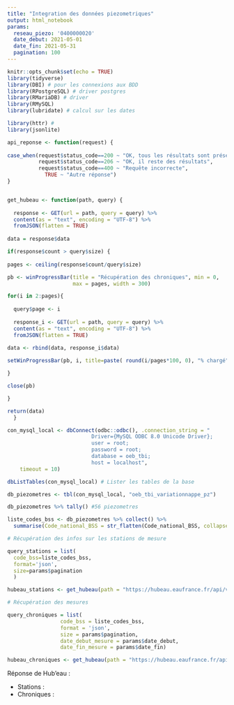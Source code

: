 ```yaml
---
title: "Integration des données piezometriques"
output: html_notebook
params:
  reseau_piezo: '0400000020'
  date_debut: 2021-05-01
  date_fin: 2021-05-31
  pagination: 100
---
```


```r
knitr::opts_chunk$set(echo = TRUE)
library(tidyverse)
library(DBI) # pour les connexions aux BDD
library(RPostgreSQL) # driver postgres
library(RMariaDB) # driver
library(RMySQL)
library(lubridate) # calcul sur les dates

library(httr) #
library(jsonlite)

```

```r
api_reponse <- function(request) {
  
case_when(request$status_code==200 ~ "OK, tous les résultats sont présents dans la réponse",
          request$status_code==206 ~ "OK, il reste des résultats",
          request$status_code==400 ~ "Requête incorrecte",
            TRUE ~ "Autre réponse")
}


get_hubeau <- function(path, query) {
  
  response <- GET(url = path, query = query) %>% 
  content(as = "text", encoding = "UTF-8") %>%
  fromJSON(flatten = TRUE)
  
data = response$data

if(response$count > query$size) {
  
pages <- ceiling(response$count/query$size)

pb <- winProgressBar(title = "Récupération des chroniques", min = 0,
                     max = pages, width = 300)

for(i in 2:pages){
  
  query$page <- i
  
  response_i <- GET(url = path, query = query) %>% 
  content(as = "text", encoding = "UTF-8") %>%
  fromJSON(flatten = TRUE)
  
data <- rbind(data, response_i$data)

setWinProgressBar(pb, i, title=paste( round(i/pages*100, 0), "% chargé"))

}

close(pb)

}

return(data)
  }


```


```r

con_mysql_local <- dbConnect(odbc::odbc(), .connection_string = "
                           Driver={MySQL ODBC 8.0 Unicode Driver};
                           user = root;
                           password = root;
                           database = oeb_tbi;
                           host = localhost",
    timeout = 10)

dbListTables(con_mysql_local) # Lister les tables de la base
```

```r

db_piezometres <- tbl(con_mysql_local, "oeb_tbi_variationnappe_pz")

db_piezometres %>% tally() #56 piezometres

liste_codes_bss <- db_piezometres %>% collect() %>%
  summarise(Code_national_BSS = str_flatten(Code_national_BSS, collapse = ","))

```

```r

# Récupération des infos sur les stations de mesure

query_stations = list(
  code_bss=liste_codes_bss,
  format='json',
  size=params$pagination
  )

hubeau_stations <- get_hubeau(path = "https://hubeau.eaufrance.fr/api/v1/niveaux_nappes/stations?", query = query_stations)

# Récupération des mesures

query_chroniques = list(
                 code_bss = liste_codes_bss,
                 format = 'json',
                 size = params$pagination,
                 date_debut_mesure = params$date_debut,
                 date_fin_mesure = params$date_fin)

hubeau_chroniques <- get_hubeau(path = "https://hubeau.eaufrance.fr/api/v1/niveaux_nappes/chroniques?", query=query_chroniques)
```

Réponse de Hub'eau :

- Stations : 
- Chroniques : 

